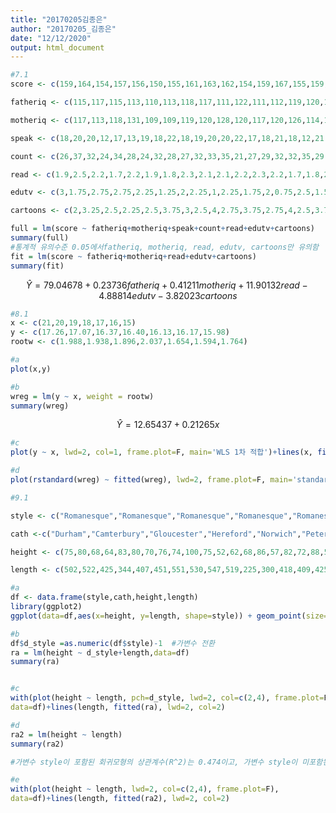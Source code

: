 ```yaml
---
title: "20170205김종은"
author: "20170205_김종은"
date: "12/12/2020"
output: html_document
---
```


```r
#7.1
score <- c(159,164,154,157,156,150,155,161,163,162,154,159,167,155,159,159,160,154,160,151,166,161,162,169,160,161,166,163,159,155,155,157,151,162,164,159)

fatheriq <- c(115,117,115,113,110,113,118,117,111,122,111,112,119,120,114,111,111,115,126,115,114,115,115,112,115,117,116,114,116,111,112,115,111,119,111,114)

motheriq <- c(117,113,118,131,109,109,119,120,128,120,117,120,126,114,129,118,115,111,111,109,124,122,118,121,124,118,128,119,123,117,117,111,101,113,121,123)

speak <- c(18,20,20,12,17,13,19,18,22,18,19,20,20,22,17,18,21,18,12,21,15,20,115,23,18,20,17,22,15,13,17,10,17,23,18,20)

count <- c(26,37,32,24,34,28,24,32,28,27,32,33,35,21,27,29,32,32,35,29,39,30,33,36,35,31,36,36,24,29,25,31,29,28,36,30)

read <- c(1.9,2.5,2.2,1.7,2.2,1.9,1.8,2.3,2.1,2.1,2.2,2.3,2.2,1.7,1.8,2,2.3,2.2,2.2,2,2.4,2.1,2.3,2.3,2.3,2.3,2.4,2.4,1.8,2.1,2,2.2,2.1,2.1,2.3,2.2)

edutv <- c(3,1.75,2.75,2.75,2.25,1.25,2,2.25,1,2.25,1.75,2,0.75,2.5,1.5,1.75,1.75,2,2.75,2,2,2,2.25,2,2,2,1.25,2.25,1.5,1.75,2.75,1.75,3,1.25,1,1.75)

cartoons <- c(2,3.25,2.5,2.25,2.5,3.75,3,2.5,4,2.75,3.75,2.75,4,2.5,3.75,3.25,3.25,3,1.75,2.75,2.75,3.5,2.75,2.75,3.5,3,3.75,2.75,3.5,3.5,2.25,3.5,2.25,3.5,4.5,3.25)

```

```r
full = lm(score ~ fatheriq+motheriq+speak+count+read+edutv+cartoons) 
summary(full)
#통계적 유의수준 0.05에서fatheriq, motheriq, read, edutv, cartoons만 유의함
fit = lm(score ~ fatheriq+motheriq+read+edutv+cartoons) 
summary(fit)
```

$$\hat{Y} = 79.04678 + 0.23736fatheriq + 0.41211motheriq + 11.90132read -4.88814edutv -3.82023cartoons$$

```r
#8.1
x <- c(21,20,19,18,17,16,15)
y <- c(17.26,17.07,16.37,16.40,16.13,16.17,15.98)
rootw <- c(1.988,1.938,1.896,2.037,1.654,1.594,1.764)

#a
plot(x,y) 

#b
wreg = lm(y ~ x, weight = rootw)
summary(wreg)
```

$$\hat{Y}= 12.65437+0.21265x$$

```r
#c
plot(y ~ x, lwd=2, col=1, frame.plot=F, main='WLS 1차 적합')+lines(x, fitted(wreg), lwd=2, col=2)

#d
plot(rstandard(wreg) ~ fitted(wreg), lwd=2, frame.plot=F, main='standardized residual') + abline(h=0, lwd=2, lty=2, col=2)
```

```r
#9.1

style <- c("Romanesque","Romanesque","Romanesque","Romanesque","Romanesque","Romanesque","Romanesque","Romanesque","Romanesque","Gothic","Gothic","Gothic","Gothic","Gothic","Gothic","Gothic","Gothic","Gothic","Gothic","Gothic","Gothic","Gothic","Gothic","Gothic","Gothic")

cath <-c("Durham","Camterbury","Gloucester","Hereford","Norwich","Peterborough","St.Albans","Winchester","Ely","York","Bath","Bristol","Chichester","Exeter","Gloucester","Lichfield","Lincooln","Norwich","Ripon","Southwark","Wells","St.Asaph","Winchester","OldSt.Paul","Salisbury")

height <- c(75,80,68,64,83,80,70,76,74,100,75,52,62,68,86,57,82,72,88,55,67,45,103,103,84)

length <- c(502,522,425,344,407,451,551,530,547,519,225,300,418,409,425,370,506,407,295,273,415,182,530,611,473)

```

```r
#a
df <- data.frame(style,cath,height,length)
library(ggplot2)
ggplot(data=df,aes(x=height, y=length, shape=style)) + geom_point(size=3) + ggtitle("Scatter Plot by Style, differenct Shapes")

#b
df$d_style =as.numeric(df$style)-1  #가변수 전환
ra = lm(height ~ d_style+length,data=df) 
summary(ra)


#c
with(plot(height ~ length, pch=d_style, lwd=2, col=c(2,4), frame.plot=F, sub="Romanesque or Gothic"),
data=df)+lines(length, fitted(ra), lwd=2, col=2)

#d
ra2 = lm(height ~ length) 
summary(ra2)

#가변수 style이 포함된 회귀모형의 상관계수(R^2)는 0.474이고, 가변수 style이 미포함된 회귀모형의 상관계수(R^2)는 0.4084이므로 가변수가 포함된 모형이 더 유의미하다. 

#e
with(plot(height ~ length, lwd=2, col=c(2,4), frame.plot=F),
data=df)+lines(length, fitted(ra2), lwd=2, col=2)
```


